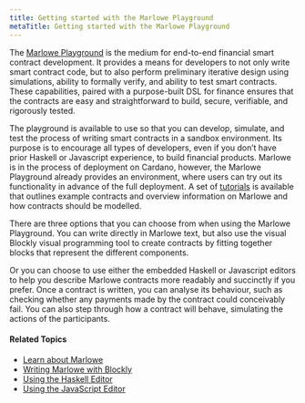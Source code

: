```yaml
---
title: Getting started with the Marlowe Playground
metaTitle: Getting started with the Marlowe Playground
---
```

The [Marlowe Playground](https://play.marlowe-finance.io) is the medium for end-to-end financial smart contract development. It provides a means for developers to not only write smart contract code, but to also perform preliminary iterative design using simulations, ability to formally verify, and ability to test smart contracts. These capabilities, paired with a purpose-built DSL for finance ensures that the contracts are easy and straightforward to build, secure, verifiable, and rigorously tested. 

The playground is available to use so that you can develop, simulate, and test the process of writing smart contracts in a sandbox environment. Its purpose is to encourage all types of developers, even if you don’t have prior Haskell or Javascript experience, to build financial products. Marlowe is in the process of deployment on Cardano, however, the Marlowe Playground already provides an environment, where users can try out its functionality in advance of the full deployment. A set of [tutorials](https://play.marlowe-finance.io/doc/marlowe/tutorials/index.html) is available that outlines example contracts and overview information on Marlowe and how contracts should be modelled. 

There are three options that you can choose from when using the Marlowe Playground. You can write directly in Marlowe text, but also use the visual Blockly visual programming tool to create contracts by fitting together blocks that represent the different components. 

Or you can choose to use either the embedded Haskell or Javascript editors to help you describe Marlowe contracts more readably and succinctly if you prefer. Once a contract is written, you can analyse its behaviour, such as checking whether any payments made by the contract could conceivably fail. You can also step through how a contract will behave, simulating the actions of the participants.

#### Related Topics

- [Learn about Marlowe](/marlowe/learn-about-marlowe)
- [Writing Marlowe with Blockly](/marlowe/writing-marlowe-with-blockly)
- [Using the Haskell Editor](/marlowe/using-the-haskell-editor)
- [Using the JavaScript Editor](/marlowe/using-javascript-editor)

